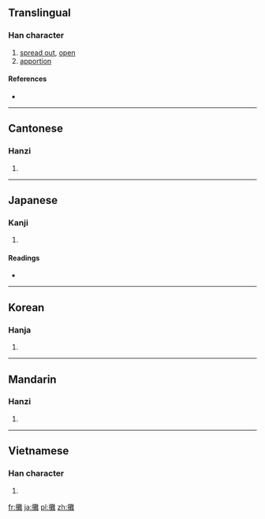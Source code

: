 {{also|摊}}
==Translingual==

===Han character===
{{Han char|rn=64|rad=手|as=19|sn=22|four=5001<sub>4</sub>|canj=手廿人土 (QTOG)}}

# [[spread out]], [[open]]
# [[apportion]]

====References====
* {{Han ref|kx=0464.190|dkj=13033|dj=0813.170|hdz=31989.040|uh=6524|ud=25892|bh=C575|bd=50549}}

----

==Cantonese==

===Hanzi===
{{yue-hanzi|jyut=|y=taan1|sim=摊}}

# {{defn|lang=yue|sort=手19}}

----

==Japanese==

===Kanji===
{{ja-kanji|grade=|rs=手19}}

# {{defn|lang=ja|sort=手19}}

====Readings====
* {{ja-readings|on=[[たん]] (tan), [[だん]] (dan), [[だ]] (da)|kun=[[ひらく]] (hiraku), [[ゆるやか]] (yuruyaka)}}

----

==Korean==

===Hanja===
{{ko-hanja|hangeul=탄|eumhun=|rv=tan|mr=t'an|y=than}}

# {{defn|lang=ko|sort=手19}}

----

==Mandarin==

===Hanzi===
{{cmn-hanzi|sim=摊|pin=[[tān]] ([[tan1]]), [[xǐ]] ([[xi3]])|wg=t'an<sup>1</sup>, hsi<sup>3</sup>}}

# {{defn|lang=cmn|sort=手19}}

----

==Vietnamese==

===Han character===
{{vi-hantu|[[than]], [[nặn]], [[nắn]], [[thán]]|rs=手19}}

# {{defn|lang=vi|sort=手19}}

[[fr:攤]]
[[ja:攤]]
[[pl:攤]]
[[zh:攤]]